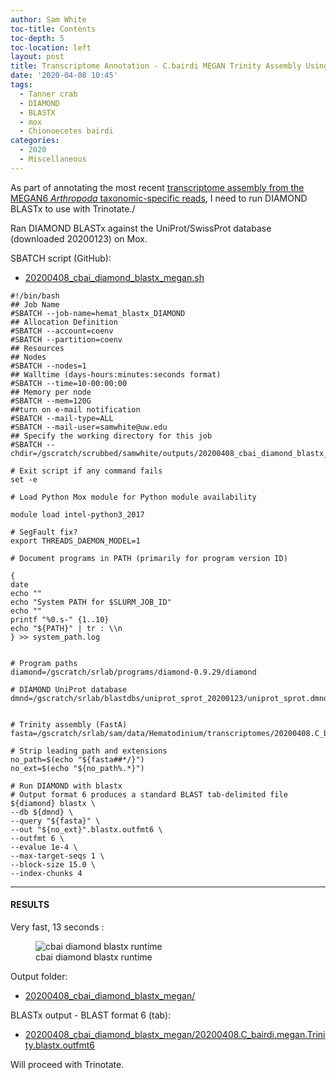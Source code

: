 ```yaml
---
author: Sam White
toc-title: Contents
toc-depth: 5
toc-location: left
layout: post
title: Transcriptome Annotation - C.bairdi MEGAN Trinity Assembly Using DIAMOND BLASTx on Mox
date: '2020-04-08 10:45'
tags:
  - Tanner crab
  - DIAMOND
  - BLASTX
  - mox
  - Chionoecetes bairdi
categories:
  - 2020
  - Miscellaneous
---
```

As part of annotating the most recent [transcriptome assembly from the MEGAN6 _Arthropoda_ taxonomic-specific reads](https://robertslab.github.io/sams-notebook/posts/2020/2020-03-30-Transcriptome-Assembly---C.bairdi-with-MEGAN6-Taxonomy-specific-Reads-with-Trinity-on-Mox/), I need to run DIAMOND BLASTx to use with Trinotate./

Ran DIAMOND BLASTx against the UniProt/SwissProt database (downloaded 20200123) on Mox.

SBATCH script (GitHub):

- [20200408_cbai_diamond_blastx_megan.sh](https://github.com/RobertsLab/sams-notebook/blob/master/sbatch_scripts/20200408_cbai_diamond_blastx_megan.sh)

```shell
#!/bin/bash
## Job Name
#SBATCH --job-name=hemat_blastx_DIAMOND
## Allocation Definition
#SBATCH --account=coenv
#SBATCH --partition=coenv
## Resources
## Nodes
#SBATCH --nodes=1
## Walltime (days-hours:minutes:seconds format)
#SBATCH --time=10-00:00:00
## Memory per node
#SBATCH --mem=120G
##turn on e-mail notification
#SBATCH --mail-type=ALL
#SBATCH --mail-user=samwhite@uw.edu
## Specify the working directory for this job
#SBATCH --chdir=/gscratch/scrubbed/samwhite/outputs/20200408_cbai_diamond_blastx_megan

# Exit script if any command fails
set -e

# Load Python Mox module for Python module availability

module load intel-python3_2017

# SegFault fix?
export THREADS_DAEMON_MODEL=1

# Document programs in PATH (primarily for program version ID)

{
date
echo ""
echo "System PATH for $SLURM_JOB_ID"
echo ""
printf "%0.s-" {1..10}
echo "${PATH}" | tr : \\n
} >> system_path.log


# Program paths
diamond=/gscratch/srlab/programs/diamond-0.9.29/diamond

# DIAMOND UniProt database
dmnd=/gscratch/srlab/blastdbs/uniprot_sprot_20200123/uniprot_sprot.dmnd


# Trinity assembly (FastA)
fasta=/gscratch/srlab/sam/data/Hematodinium/transcriptomes/20200408.C_bairdi.megan.Trinity.fasta

# Strip leading path and extensions
no_path=$(echo "${fasta##*/}")
no_ext=$(echo "${no_path%.*}")

# Run DIAMOND with blastx
# Output format 6 produces a standard BLAST tab-delimited file
${diamond} blastx \
--db ${dmnd} \
--query "${fasta}" \
--out "${no_ext}".blastx.outfmt6 \
--outfmt 6 \
--evalue 1e-4 \
--max-target-seqs 1 \
--block-size 15.0 \
--index-chunks 4
```


---

#### RESULTS

Very fast, 13 seconds :

![cbai diamond blastx runtime](https://github.com/RobertsLab/sams-notebook/blob/master/images/screencaps/20200408_cbai_diamond_blastx_megan_runtime.png?raw=true)

Output folder:

- [20200408_cbai_diamond_blastx_megan/](https://gannet.fish.washington.edu/Atumefaciens/20200408_cbai_diamond_blastx_megan/)

BLASTx output - BLAST format 6 (tab):

- [20200408_cbai_diamond_blastx_megan/20200408.C_bairdi.megan.Trinity.blastx.outfmt6](https://gannet.fish.washington.edu/Atumefaciens/20200408_cbai_diamond_blastx_megan/20200408.C_bairdi.megan.Trinity.blastx.outfmt6)

Will proceed with Trinotate.
